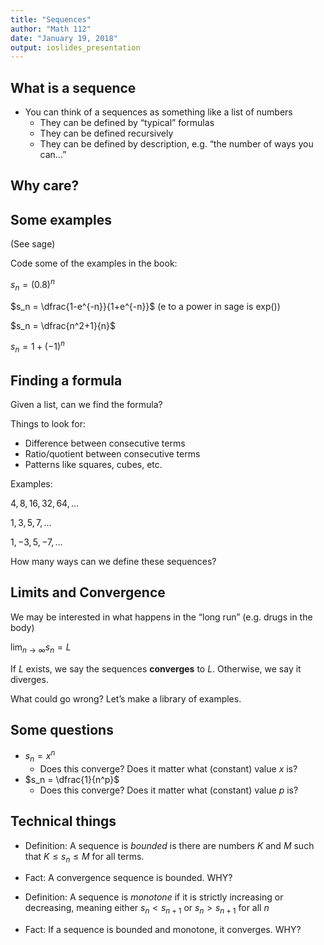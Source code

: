 ```yaml
---
title: "Sequences"
author: "Math 112"
date: "January 19, 2018"
output: ioslides_presentation
---
```


## What is a sequence
* You can think of a sequences as something like a list of numbers
  * They can be defined by "typical" formulas
  * They can be defined recursively
  * They can be defined by description, e.g. "the number of ways you can..."

## Why care?

## Some examples
(See sage)

Code some of the examples in the book:

$s_n = (0.8)^n$

$s_n = \dfrac{1-e^{-n}}{1+e^{-n}}$ (e to a power in sage is exp())

$s_n = \dfrac{n^2+1}{n}$

$s_n = 1+(-1)^n$

## Finding a formula
Given a list, can we find the formula?

Things to look for:

* Difference between consecutive terms
* Ratio/quotient between consecutive terms
* Patterns like squares, cubes, etc.

Examples:

$4,8,16,32,64,\ldots$

$1,3,5,7,\ldots$

$1,-3,5,-7,\ldots$

How many ways can we define these sequences?

## Limits and Convergence
We may be interested in what happens in the "long run" (e.g. drugs in the body)

$\displaystyle\lim_{n \to \infty} s_n = L$

If $L$ exists, we say the sequences **converges** to $L$. Otherwise, we say it diverges.

What could go wrong? Let's make a library of examples.

## Some questions

* $s_n = x^n$
  * Does this converge? Does it matter what (constant) value $x$ is?
* $s_n = \dfrac{1}{n^p}$
  * Does this converge? Does it matter what (constant) value $p$ is?

## Technical things

* Definition: A sequence is *bounded* is there are numbers $K$ and $M$ such that $K \leq s_n \leq M$ for all terms.
* Fact: A convergence sequence is bounded. WHY?

* Definition: A sequence is *monotone* if it is strictly increasing or decreasing, meaning either $s_n < s_{n+1}$ or $s_n > s_{n+1}$ for all $n$
* Fact: If a sequence is bounded and monotone, it converges. WHY?
